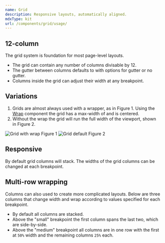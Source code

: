 ```yaml
---
name: Grid
description: Responsive layouts, automatically aligned.
mdxType: kit
url: /components/grid/usage/
---
```



## 12-column

The grid system is foundation for most page-level layouts.

-   The grid can contain any number of columns divisable by 12.
-   The gutter between columns defaults to <InlineCode children={tpSpace3} /> with options for <InlineCode children={tpSpace5} /> gutter or no gutter.
-   Columns inside the grid can adjust their width at any breakpoint.

## Variations

1.  Grids are almost always used with a wrapper, as in Figure 1. Using the [Wrap](/components/wrap/usage/) component the grid has a max-width of <InlineCode children={tpWrapMaxWidth} /> and is centered.
2.  Without the wrap the grid will run the full width of the viewport, shown in Figure 2.

<Grid>
    <GridColumn aboveSmall={6}>
        <Img src="./grid-browser-2.png" alt="Grid with wrap" />
        <Text size={3} className="black-300 ml2 relative -top-5">
            Figure 1
        </Text>
    </GridColumn>
    <GridColumn aboveSmall={6}>
        <Img src="./grid-browser.png" alt="Grid default" />
        <Text size={3} className="black-300 ml2 relative -top-5">
            Figure 2
        </Text>
    </GridColumn>
</Grid>

## Responsive

By default grid columns will stack. The widths of the grid columns can be changed at each breakpoint.

<Grid>
    <GridColumn aboveSmall={4}>
        <div className="h3 br1 bg-gray-300 mb3 s_mb0" />
    </GridColumn>
    <GridColumn aboveSmall={4}>
        <div className="h3 br1 bg-gray-300 mb3 s_mb0" />
    </GridColumn>
    <GridColumn aboveSmall={4}>
        <div className="h3 br1 bg-gray-300" />
    </GridColumn>
</Grid>

## Multi-row wrapping

Columns can also used to create more complicated layouts. Below are three columns that change width and wrap according to values specified for each breakpoint.

-   By default all columns are stacked.
-   Above the "small" breakpoint the first column spans the last two, which are side-by-side.
-   Above the "medium" breakpoint all columns are in one row with the first at `50%` width and the remaining columns `25%` each.

<Grid>
    <GridColumn aboveSmall={12} aboveMedium={6}>
        <div className="h3 br1 bg-gray-300 mb3 m_mb0" />
    </GridColumn>
    <GridColumn aboveSmall={6} aboveMedium={3}>
        <div className="h3 br1 bg-gray-300 mb3 m_mb0" />
    </GridColumn>
    <GridColumn aboveSmall={6} aboveMedium={3}>
        <div className="h3 br1 bg-gray-300" />
    </GridColumn>
</Grid>

